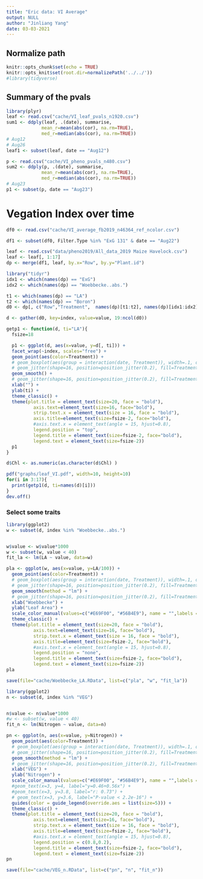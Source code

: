 ```yaml
---
title: "Eric data: VI Average"
output: NULL
author: "Jinliang Yang"
date: 03-03-2021
---
```


## Normalize path
```r
knitr::opts_chunk$set(echo = TRUE) 
knitr::opts_knit$set(root.dir=normalizePath('../../')) 
#library(tidyverse)
```

## Summary of the pvals

```r
library(plyr)
leaf <- read.csv("cache/VI_leaf_pvals_n1920.csv")
sum1 <- ddply(leaf, .(date), summarise,
             mean_r=mean(abs(cor), na.rm=TRUE),
             med_r=median(abs(cor), na.rm=TRUE))
# Aug12
# Aug26
leaf1 <- subset(leaf, date == "Aug12")

p <- read.csv("cache/VI_pheno_pvals_n480.csv")
sum2 <- ddply(p, .(date), summarise,
             mean_r=mean(abs(cor), na.rm=TRUE),
             med_r=median(abs(cor), na.rm=TRUE))
# Aug23
p1 <- subset(p, date == "Aug23")
```



# Vegation Index over time

```r
df0 <- read.csv("cache/VI_average_fb2019_n46364_ref_ncolor.csv")

df1 <- subset(df0, Filter.Type %in% "ExG 131" & date == "Aug22")

leaf <- read.csv("data/pheno2019/All_data_2019 Maize Havelock.csv")
leaf <- leaf[, 1:17]
dp <- merge(df1, leaf, by.x="Row", by.y="Plant.id")

```


```r
library("tidyr")
idx1 <- which(names(dp) == "ExG")
idx2 <- which(names(dp) == "Woebbecke..abs.")

t1 <- which(names(dp) == "LA")
t2 <- which(names(dp) == "Boron")
d0 <- dp[, c("Row","Treatment",  names(dp)[t1:t2], names(dp)[idx1:idx2])]

d <- gather(d0, key=index, value=value, 19:ncol(d0))

```





```r
getp1 <- function(d, ti="LA"){
  fsize=18

  p1 <- ggplot(d, aes(x=value, y=d[, ti])) +
  facet_wrap(~index, scales="free") +
  geom_point(aes(color=Treatment)) +
  # geom_boxplot(aes(group = interaction(date, Treatment)), width=.1, outlier.colour=NA, position = dodge) +
  # geom_jitter(shape=16, position=position_jitter(0.2), fill=Treatment) + 
  geom_smooth() +
  # geom_jitter(shape=16, position=position_jitter(0.2), fill=Treatment) + 
  xlab("") +
  ylab(ti) +
  theme_classic() +
  theme(plot.title = element_text(size=20, face = "bold"), 
          axis.text=element_text(size=16, face="bold"),
          strip.text.x = element_text(size = 16, face = "bold"),
          axis.title=element_text(size=fsize-2, face="bold"),
          #axis.text.x = element_text(angle = 15, hjust=0.8),
          legend.position = "top", 
          legend.title = element_text(size=fsize-2, face="bold"),
          legend.text = element_text(size=fsize-2))
  p1
}

d$Chl <- as.numeric(as.character(d$Chl) )

pdf("graphs/leaf_VI.pdf", width=10, height=10)
for(i in 3:17){
  print(getp1(d, ti=names(d)[i]))
}
dev.off()
```


### Select some traits

```r
library(ggplot2)
w <- subset(d, index %in% "Woebbecke..abs.")


w$value <- w$value*1000
w <- subset(w, value < 40)
fit_la <- lm(LA ~ value, data=w)

pla <- ggplot(w, aes(x=value, y=LA/100)) +
  geom_point(aes(color=Treatment)) +
  # geom_boxplot(aes(group = interaction(date, Treatment)), width=.1, outlier.colour=NA, position = dodge) +
  # geom_jitter(shape=16, position=position_jitter(0.2), fill=Treatment) + 
  geom_smooth(method = "lm") +
  # geom_jitter(shape=16, position=position_jitter(0.2), fill=Treatment) + 
  xlab("Woebbecke") +
  ylab("Leaf Area") +
  scale_color_manual(values=c("#E69F00", "#56B4E9"), name = "",labels = c("+N", "-N")) +
  theme_classic() +
  theme(plot.title = element_text(size=20, face = "bold"), 
          axis.text=element_text(size=16, face="bold"),
          strip.text.x = element_text(size = 16, face = "bold"),
          axis.title=element_text(size=fsize-2, face="bold"),
          #axis.text.x = element_text(angle = 15, hjust=0.8),
          legend.position = "none", 
          legend.title = element_text(size=fsize-2, face="bold"),
          legend.text = element_text(size=fsize-2))
pla

save(file="cache/Woebbecke_LA.RData", list=c("pla", "w", "fit_la"))
```


```r
library(ggplot2)
n <- subset(d, index %in% "VEG")


n$value <- n$value*1000
#w <- subset(w, value < 40)
fit_n <- lm(Nitrogen ~ value, data=n)

pn <- ggplot(n, aes(x=value, y=Nitrogen)) +
  geom_point(aes(color=Treatment)) +
  # geom_boxplot(aes(group = interaction(date, Treatment)), width=.1, outlier.colour=NA, position = dodge) +
  # geom_jitter(shape=16, position=position_jitter(0.2), fill=Treatment) + 
  geom_smooth(method = "lm") +
  # geom_jitter(shape=16, position=position_jitter(0.2), fill=Treatment) + 
  xlab("VEG") +
  ylab("Nitrogen") +
  scale_color_manual(values=c("#E69F00", "#56B4E9"), name = "",labels = c("+N", "-N")) +
  #geom_text(x=3, y=4, label="y=0.46+0.56x") +
  #geom_text(x=3, y=3.8, label="r: 0.73") +
  # geom_text(x=3, y=3.6, label="P-value < 2.2e-16") +
  guides(color = guide_legend(override.aes = list(size=5))) +
  theme_classic() +
  theme(plot.title = element_text(size=20, face = "bold"), 
          axis.text=element_text(size=16, face="bold"),
          strip.text.x = element_text(size = 16, face = "bold"),
          axis.title=element_text(size=fsize-2, face="bold"),
          #axis.text.x = element_text(angle = 15, hjust=0.8),
          legend.position = c(0.8,0.2), 
          legend.title = element_text(size=fsize-2, face="bold"),
          legend.text = element_text(size=fsize-2))
pn

save(file="cache/VEG_n.RData", list=c("pn", "n", "fit_n"))
```